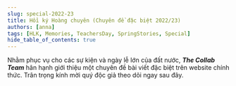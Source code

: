 ```yaml
---
slug: special-2022-23
title: Hồi ký Hoàng chuyên (Chuyên đề đặc biệt 2022/23)
authors: [anna]
tags: [HLK, Memories, TeachersDay, SpringStories, Special]
hide_table_of_contents: true
---
```


Nhằm phục vụ cho các sự kiện và ngày lễ lớn của đất nước, **_The Collab Team_** hân hạnh giới thiệu
một chuyên đề bài viết đặc biệt trên website chính thức. Trân trọng kính mời quý độc giả theo dõi ngay sau đây.

<!-- truncate -->


<Tabs lazy>
  <TabItem value="one" label="1/22">
    <FirstPost />
  </TabItem>
  <TabItem value="two" label="2/22">
    <SecondPost />
  </TabItem>
  <TabItem value="three" label="1/23">
    <ThirdPost />
  </TabItem>
  <TabItem value="four" label="2/23" default>
    <FourthPost />
  </TabItem>
</Tabs>
